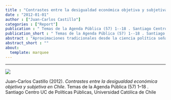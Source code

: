 ```yaml
---
title : "Contrastes entre la desigualdad económica objetiva y subjetiva en Chile"
date : "2012-01-01"
author : ["Juan-Carlos Castillo"]
categories : ["Report"]
publication : " Temas de la Agenda Pública (57) 1--18 . Santiago Centro UC de Políticas Públicas, Universidad Católica de Chile"
publication_short : " Temas de la Agenda Pública (57) 1--18 . Santiago Centro UC de Políticas Públicas, Universidad Católica de Chile"
abstract : "Aproximaciones tradicionales desde la ciencia política señalan que la desigualdad económica constituye un elemento desestabilizador de las democracias, en tanto merma las bases del contrato social y genera fuertes presiones para la redistribución, tensionando de paso la estabilidad institucional. Tal argumento da por sentado que los individuos son capaces de percibir la desigualdad adecuadamente, es decir, que existiría una correspondencia entre la desigualdad objetiva y subjetiva. Sin embargo, la evidencia empírica señala la existencia de una serie de sesgos en la percepción de la desigualdad (Castillo, Miranda y Carrasco, 2012), los cuales a su vez podrían influir en el impacto que la desigualdad tiene en la estabilidad institucional. En este contexto, cabe preguntarse: ¿En qué medida se percibe la desigualdad económica en Chile? ¿Existe consenso o disenso en la población respecto de los niveles de desigualdad? ¿Se percibe en Chile más o menos desigualdad que en otros países? El presente artículo aborda estas preguntas enfocándose en la desigualdad salarial desde dos ejes de análisis: comparación internacional y comparación temporal. El eje de comparación temporal aborda los niveles de consenso respecto de la desigualdad percibida en un lapso de 10 años, mientras la comparación internacional asocia la desigualdad percibida a indicadores de desigualdad económica en una serie de países. Para el análisis se utiliza el módulo de desigualdad del International Social Survey Programme 1999 (N=1.503) y 2009 (N=1.505), encuesta especializada en temas de desigualdad económica."
abstract_short : ""
about:
  template: marquee
---
```

---
![](/images/contrastes-temas-agenda-publica.png)


::: {.callout-note title="How to cite this work"}

Juan-Carlos Castillo (2012). *Contrastes entre la desigualdad económica objetiva y subjetiva en Chile*.  Temas de la Agenda Pública (57) 1--18 . Santiago Centro UC de Políticas Públicas, Universidad Católica de Chile

:::

